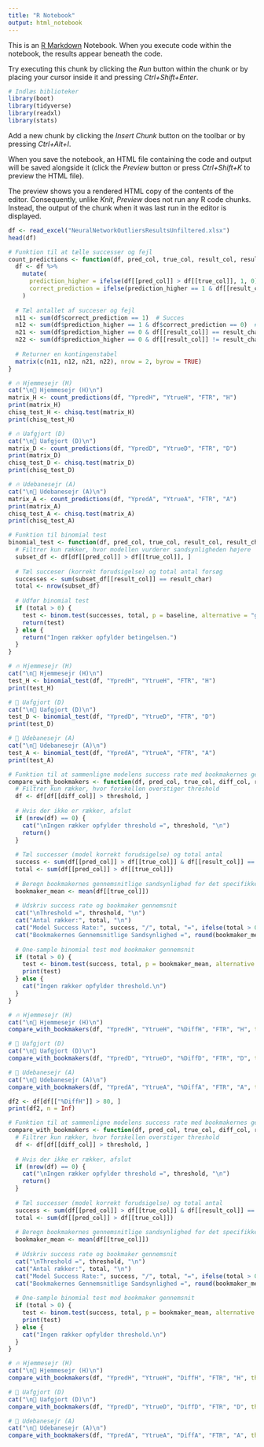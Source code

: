 ```yaml
---
title: "R Notebook"
output: html_notebook
---
```


This is an [R Markdown](http://rmarkdown.rstudio.com) Notebook. When you execute code within the notebook, the results appear beneath the code. 

Try executing this chunk by clicking the *Run* button within the chunk or by placing your cursor inside it and pressing *Ctrl+Shift+Enter*. 

```r
# Indlæs biblioteker
library(boot)
library(tidyverse)
library(readxl)
library(stats)
```

Add a new chunk by clicking the *Insert Chunk* button on the toolbar or by pressing *Ctrl+Alt+I*.

When you save the notebook, an HTML file containing the code and output will be saved alongside it (click the *Preview* button or press *Ctrl+Shift+K* to preview the HTML file).

The preview shows you a rendered HTML copy of the contents of the editor. Consequently, unlike *Knit*, *Preview* does not run any R code chunks. Instead, the output of the chunk when it was last run in the editor is displayed.

```r
df <- read_excel("NeuralNetworkOutliersResultsUnfiltered.xlsx")
head(df)
```



```r
# Funktion til at tælle successer og fejl
count_predictions <- function(df, pred_col, true_col, result_col, result_char) {
  df <- df %>%
    mutate(
      prediction_higher = ifelse(df[[pred_col]] > df[[true_col]], 1, 0),
      correct_prediction = ifelse(prediction_higher == 1 & df[[result_col]] == result_char, 1, 0)
    )
  
  # Tæl antallet af succeser og fejl
  n11 <- sum(df$correct_prediction == 1)  # Succes
  n12 <- sum(df$prediction_higher == 1 & df$correct_prediction == 0)  # Fejl
  n21 <- sum(df$prediction_higher == 0 & df[[result_col]] == result_char)  # Udfald skete, men model forudsagde ikke
  n22 <- sum(df$prediction_higher == 0 & df[[result_col]] != result_char)  # Ingen forudsigelse, og udfald skete ikke
  
  # Returner en kontingenstabel
  matrix(c(n11, n12, n21, n22), nrow = 2, byrow = TRUE)
}

# 🔥 Hjemmesejr (H)
cat("\n📌 Hjemmesejr (H)\n")
matrix_H <- count_predictions(df, "YpredH", "YtrueH", "FTR", "H")
print(matrix_H)
chisq_test_H <- chisq.test(matrix_H)
print(chisq_test_H)

# 🔥 Uafgjort (D)
cat("\n📌 Uafgjort (D)\n")
matrix_D <- count_predictions(df, "YpredD", "YtrueD", "FTR", "D")
print(matrix_D)
chisq_test_D <- chisq.test(matrix_D)
print(chisq_test_D)

# 🔥 Udebanesejr (A)
cat("\n📌 Udebanesejr (A)\n")
matrix_A <- count_predictions(df, "YpredA", "YtrueA", "FTR", "A")
print(matrix_A)
chisq_test_A <- chisq.test(matrix_A)
print(chisq_test_A)
```



```r
# Funktion til binomial test
binomial_test <- function(df, pred_col, true_col, result_col, result_char, baseline = 1/3) {
  # Filtrer kun rækker, hvor modellen vurderer sandsynligheden højere
  subset_df <- df[df[[pred_col]] > df[[true_col]], ]
  
  # Tæl succeser (korrekt forudsigelse) og total antal forsøg
  successes <- sum(subset_df[[result_col]] == result_char)
  total <- nrow(subset_df)
  
  # Udfør binomial test
  if (total > 0) {
    test <- binom.test(successes, total, p = baseline, alternative = "greater")
    return(test)
  } else {
    return("Ingen rækker opfylder betingelsen.")
  }
}

# 🔥 Hjemmesejr (H)
cat("\n📌 Hjemmesejr (H)\n")
test_H <- binomial_test(df, "YpredH", "YtrueH", "FTR", "H")
print(test_H)

# 🤝 Uafgjort (D)
cat("\n📌 Uafgjort (D)\n")
test_D <- binomial_test(df, "YpredD", "YtrueD", "FTR", "D")
print(test_D)

# 🚌 Udebanesejr (A)
cat("\n📌 Udebanesejr (A)\n")
test_A <- binomial_test(df, "YpredA", "YtrueA", "FTR", "A")
print(test_A)
```

```r
# Funktion til at sammenligne modelens success rate med bookmakernes gennemsnitlige sandsynlighed
compare_with_bookmakers <- function(df, pred_col, true_col, diff_col, result_col, result_char, threshold = 0) {
  # Filtrer kun rækker, hvor forskellen overstiger threshold
  df <- df[df[[diff_col]] > threshold, ]
  
  # Hvis der ikke er rækker, afslut
  if (nrow(df) == 0) {
    cat("\nIngen rækker opfylder threshold =", threshold, "\n")
    return()
  }
  
  # Tæl successer (model korrekt forudsigelse) og total antal
  success <- sum(df[[pred_col]] > df[[true_col]] & df[[result_col]] == result_char)
  total <- sum(df[[pred_col]] > df[[true_col]])
  
  # Beregn bookmakernes gennemsnitlige sandsynlighed for det specifikke udfald
  bookmaker_mean <- mean(df[[true_col]])
  
  # Udskriv success rate og bookmaker gennemsnit
  cat("\nThreshold =", threshold, "\n")
  cat("Antal rækker:", total, "\n")
  cat("Model Success Rate:", success, "/", total, "=", ifelse(total > 0, success/total, NA), "\n")
  cat("Bookmakernes Gennemsnitlige Sandsynlighed =", round(bookmaker_mean, 4), "\n")
  
  # One-sample binomial test mod bookmaker gennemsnit
  if (total > 0) {
    test <- binom.test(success, total, p = bookmaker_mean, alternative = "greater")
    print(test)
  } else {
    cat("Ingen rækker opfylder threshold.\n")
  }
}

# 🔥 Hjemmesejr (H)
cat("\n📌 Hjemmesejr (H)\n")
compare_with_bookmakers(df, "YpredH", "YtrueH", "%DiffH", "FTR", "H", threshold = 80)

# 🤝 Uafgjort (D)
cat("\n📌 Uafgjort (D)\n")
compare_with_bookmakers(df, "YpredD", "YtrueD", "%DiffD", "FTR", "D", threshold = 80)

# 🚌 Udebanesejr (A)
cat("\n📌 Udebanesejr (A)\n")
compare_with_bookmakers(df, "YpredA", "YtrueA", "%DiffA", "FTR", "A", threshold = 80)

df2 <- df[df[["%DiffH"]] > 80, ]
print(df2, n = Inf)
```

```r
# Funktion til at sammenligne modelens success rate med bookmakernes gennemsnitlige sandsynlighed
compare_with_bookmakers <- function(df, pred_col, true_col, diff_col, result_col, result_char, threshold = 0) {
  # Filtrer kun rækker, hvor forskellen overstiger threshold
  df <- df[df[[diff_col]] > threshold, ]
  
  # Hvis der ikke er rækker, afslut
  if (nrow(df) == 0) {
    cat("\nIngen rækker opfylder threshold =", threshold, "\n")
    return()
  }
  
  # Tæl successer (model korrekt forudsigelse) og total antal
  success <- sum(df[[pred_col]] > df[[true_col]] & df[[result_col]] == result_char)
  total <- sum(df[[pred_col]] > df[[true_col]])
  
  # Beregn bookmakernes gennemsnitlige sandsynlighed for det specifikke udfald
  bookmaker_mean <- mean(df[[true_col]])
  
  # Udskriv success rate og bookmaker gennemsnit
  cat("\nThreshold =", threshold, "\n")
  cat("Antal rækker:", total, "\n")
  cat("Model Success Rate:", success, "/", total, "=", ifelse(total > 0, success/total, NA), "\n")
  cat("Bookmakernes Gennemsnitlige Sandsynlighed =", round(bookmaker_mean, 4), "\n")
  
  # One-sample binomial test mod bookmaker gennemsnit
  if (total > 0) {
    test <- binom.test(success, total, p = bookmaker_mean, alternative = "greater")
    print(test)
  } else {
    cat("Ingen rækker opfylder threshold.\n")
  }
}

# 🔥 Hjemmesejr (H)
cat("\n📌 Hjemmesejr (H)\n")
compare_with_bookmakers(df, "YpredH", "YtrueH", "DiffH", "FTR", "H", threshold = 0.3)

# 🤝 Uafgjort (D)
cat("\n📌 Uafgjort (D)\n")
compare_with_bookmakers(df, "YpredD", "YtrueD", "DiffD", "FTR", "D", threshold = 0.3)

# 🚌 Udebanesejr (A)
cat("\n📌 Udebanesejr (A)\n")
compare_with_bookmakers(df, "YpredA", "YtrueA", "DiffA", "FTR", "A", threshold = 0.3)
```

